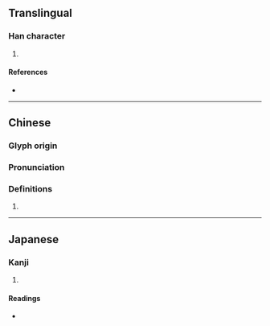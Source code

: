 {{character info/new}}
==Translingual==

===Han character===
{{Han char|rn=32|rad=土|as=10|sn=13|four=43168|canj=GJCR|ids=⿰土容}}

# {{defn|Han|sort=土10}}

====References====
* {{Han ref|kx=0235.070|dkj=05325|dj=0472.340|hdz=10476.010|uh=584E|ud=22606|bh=DCEA|bd=56554}}

----

==Chinese==
{{zh-forms}}

===Glyph origin===
{{Han etym}}

===Pronunciation===
{{zh-pron
|m=yǒng
|c=jung5
|mc=y
|oc=y
|cat=
}}

===Definitions===
{{zh-hanzi}}

# {{zh-only|埫塎}}

----

==Japanese==

===Kanji===
{{ja-kanji|grade=|rs=土10}}

# {{defn|lang=ja|sort=土10}}

====Readings====
* {{ja-readings|on=[[よう]] (yō), [[ゆ]] (yu)|kun=}}
